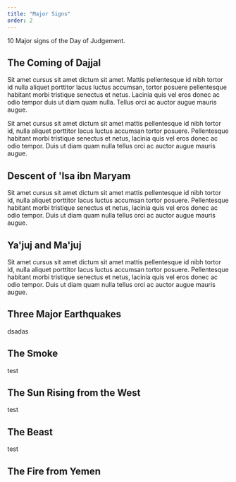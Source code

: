 ```yaml
---
title: "Major Signs"
order: 2
---
```


10 Major signs of the Day of Judgement.

<Hadith
  arabic="لاَ تَقُومُ السَّاعَةُ حَتَّى تَكُونَ عَشْرُ آيَاتٍ الدَّجَّالُ وَالدُّخَانُ وَطُلُوعُ الشَّمْسِ مِنْ مَغْرِبِهَا"
  english="The Prophet (ﷺ) looked out at us from a room, when we were talking about the Hour. He said: The Hour will not begin until there     are ten signs: Dajjal, (False Christ), the smoke, and the rising of the sun from the west."
  source="Sunan Ibn Majah 4041"
/>

## The Coming of Dajjal

Sit amet cursus sit amet dictum sit amet. Mattis pellentesque id nibh tortor id nulla aliquet porttitor lacus luctus accumsan, tortor posuere pellentesque habitant morbi tristique senectus et netus. Lacinia quis vel eros donec ac odio tempor duis ut diam quam nulla. Tellus orci ac auctor augue mauris augue.

Sit amet cursus sit amet dictum sit amet mattis pellentesque id nibh tortor id, nulla aliquet porttitor lacus luctus accumsan tortor posuere. Pellentesque habitant morbi tristique senectus et netus, lacinia quis vel eros donec ac odio tempor. Duis ut diam quam nulla tellus orci ac auctor augue mauris augue.

## Descent of 'Isa ibn Maryam

Sit amet cursus sit amet dictum sit amet mattis pellentesque id nibh tortor id, nulla aliquet porttitor lacus luctus accumsan tortor posuere. Pellentesque habitant morbi tristique senectus et netus, lacinia quis vel eros donec ac odio tempor. Duis ut diam quam nulla tellus orci ac auctor augue mauris augue.

## Ya'juj and Ma'juj

Sit amet cursus sit amet dictum sit amet mattis pellentesque id nibh tortor id, nulla aliquet porttitor lacus luctus accumsan tortor posuere. Pellentesque habitant morbi tristique senectus et netus, lacinia quis vel eros donec ac odio tempor. Duis ut diam quam nulla tellus orci ac auctor augue mauris augue.

<Hadith
  arabic="أَنْ تَرَى الْحُفَاةَ الْعُرَاةَ الْعَالَةَ رِعَاءَ الشَّاءِ يَتَطَاوَلُونَ فِي الْبُنْيَانِ"
  english="You will find barefooted, destitute goat-herds vying with one another in the construction of magnificent buildings."
  source="Sahih Muslim Book 1, Hadith 1"
/>

<MyImage src="/images/news-single.jpg" alt="hello" />

## Three Major Earthquakes

dsadas

## The Smoke

test

## The Sun Rising from the West

test

## The Beast

test

## The Fire from Yemen

